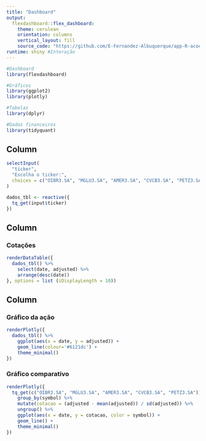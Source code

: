 ```yaml
---
title: "Dashboard"
output: 
  flexdashboard::flex_dashboard:
    theme: cerulean
    orientation: columns
    vertical_layout: fill
    source_code: "https://github.com/E-Fernandez-Albuquerque/app-R-acoes"
runtime: shiny #Interação
---
```


```r
#Dashboard
library(flexdashboard)

#Gráficos
library(ggplot2)
library(plotly)

#Tabelas
library(dplyr)

#Dados financeiros
library(tidyquant)
```

Column {.sidebar data-width=150}
-----------------------------------------------------------------------
```r
selectInput(
  "ticker", 
  "Escolha o ticker:", 
  choices = c("OIBR3.SA", "MGLU3.SA", "AMER3.SA", "CVCB3.SA", "PETZ3.SA")
)
```



```r
dados_tbl <- reactive({
  tq_get(input$ticker)
})
```


Column {data-width=450}
-----------------------------------------------------------------------

### Cotações

```r
renderDataTable({
  dados_tbl() %>% 
    select(date, adjusted) %>% 
    arrange(desc(date))
}, options = list (iDisplayLength = 10))

```

Column {data-width=550}
-----------------------------------------------------------------------

### Gráfico da ação

```r
renderPlotly({
  dados_tbl() %>%
    ggplot(aes(x = date, y = adjusted)) +
    geom_line(colour='#6121dc') +
    theme_minimal()
})
```

### Gráfico comparativo

```r
renderPlotly({
  tq_get(c("OIBR3.SA", "MGLU3.SA", "AMER3.SA", "CVCB3.SA", "PETZ3.SA")) %>%
    group_by(symbol) %>% 
    mutate(cotacao = (adjusted - mean(adjusted)) / sd(adjusted)) %>% 
    ungroup() %>% 
    ggplot(aes(x = date, y = cotacao, color = symbol)) +
    geom_line() + 
    theme_minimal()
})
```